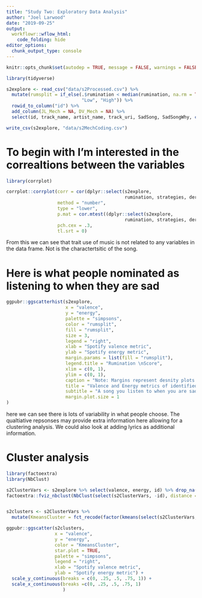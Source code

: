 ```yaml
---
title: "Study Two: Exploratory Data Analysis"
author: "Joel Larwood"
date: "2019-09-25"
output:
  workflowr::wflow_html:
    code_folding: hide
editor_options:
  chunk_output_type: console
---
```


```r
knitr::opts_chunk$set(autodep = TRUE, message = FALSE, warnings = FALSE)
```

```r

library(tidyverse)

s2explore <- read_csv("data/s2Processed.csv") %>% 
  mutate(rumsplit = if_else(.$rumination < median(rumination, na.rm = TRUE), 
                            "Low", "High")) %>% 
  rowid_to_column("id") %>% 
  add_column(JL_Mech = NA, DV_Mech = NA) %>% 
  select(id, track_name, artist_name, track_uri, SadSong, SadSongWhy, contains("MECH"), valence, energy, rumination:depression, rumsplit)

write_csv(s2explore, "data/s2MechCoding.csv")
```

# To begin with I'm interested in the correaltions between the variables

```r
library(corrplot)

corrplot::corrplot(corr = cor(dplyr::select(s2explore, 
                                            rumination, strategies, ders, mesi, depression, energy, valence), use = "pairwise.complete.obs"), 
                   method = "number",
                   type = "lower", 
                   p.mat = cor.mtest((dplyr::select(s2explore, 
                                            rumination, strategies, ders, mesi, depression, energy, valence)))$p,
                   pch.cex = .3, 
                   tl.srt = 0)

```


From this we can see that trait use of music is not related to any variables in the data frame. Not is the charactertsitic of the song. 

# Here is what people nominated as listening to when they are sad
```r
ggpubr::ggscatterhist(s2explore,
                      x = "valence",
                      y = "energy",
                      palette = "simpsons",
                      color = "rumsplit",
                      fill = "rumsplit",
                      size = 3,
                      legend = "right",
                      xlab = "Spotify valence metric",
                      ylab = "Spotify energy metric",
                      margin.params = list(fill = "rumsplit"),
                      legend.title = "Rumination \nScore",
                      xlim = c(0, 1),
                      ylim = c(0, 1),
                      caption = "Note: Margins represent desnity plots of axis", 
                      title = "Valence and Energy metrics of identified songs",
                      subtitle = "A song you listen to when you are sad", 
                      margin.plot.size = 1
)
```

here we can see there is lots of variability in what people choose. The qualtiative repsonses may provide extra information here allowing for a clustering analysis. We could also look at adding lyrics as additional information. 

# Cluster analysis 

```r

library(factoextra)
library(NbClust)

s2ClusterVars <- s2explore %>% select(valence, energy, id) %>% drop_na()
factoextra::fviz_nbclust(NbClust(select(s2ClusterVars, -id), distance = "euclidean", method = "kmeans")) + theme_minimal() + ggtitle("NbClust's optimal number of clusters")


s2clusters <- s2ClusterVars %>% 
  mutate(KmeansCluster = fct_recode(factor(kmeans(select(s2ClusterVars, -id), 2)$cluster)))

ggpubr::ggscatter(s2clusters, 
                  x = "valence", 
                  y = "energy", 
                  color = "KmeansCluster",
                  star.plot = TRUE,
                  palette = "simpsons",
                  legend = "right",
                  xlab = "Spotify valence metric",
                  ylab = "Spotify energy metric") +
  scale_y_continuous(breaks = c(0, .25, .5, .75, 1)) +
  scale_x_continuous(breaks =c(0, .25, .5, .75, 1)
                     )
```

